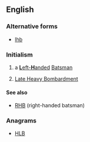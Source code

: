 ==English==

===Alternative forms===
* [[lhb]]

===Initialism===
{{rfc-header|Initialism}}
{{head|en|initialism}}

# {{label|en|cricket}} a [[left-handed|'''L'''eft-'''H'''anded]] [[batsman|Batsman]]
# [[Late Heavy Bombardment]]

====See also====
* [[RHB]] (right-handed batsman)

===Anagrams===
* [[HLB#English|HLB]]